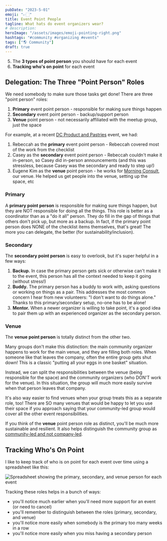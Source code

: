 ```yaml
---
pubDate: "2023-5-01"
emoji: "👉🏻"
title: Event Point People
tagline: What hats do event organizers wear?
# description:
heroImage: "/assets/images/emoji-pointing-right.png"
hashtags: "#community #organizing #events"
tags: ["🌎 Community"]
draft: true
---
```


5. The **3 types of point person** you should have for each event
6. **Tracking who's on point** for each event

## Delegation: The Three "Point Person" Roles

We need somebody to make sure those tasks get done! There are three "point person" roles:

1. **Primary** event point person - responsible for making sure things happen
2. **Secondary** event point person - backup/support person
3. **Venue** point person - not necessarily affiliated with the meetup group, just the space

For example, at a recent [DC Product and Pastries](https://www.meetup.com/product-and-pastries/) event, we had:

1. Rebeccah as the **primary** event point person - Rebeccah covered most of the work from the checklist
2. Casey as the **secondary** event point person - Rebeccah couldn't make it in-person, so Casey did in-person announcements (and this was stressless, because Casey was the secondary and ready to step up!)
3. Eugene Kim as the **venue** point person - he works for [Morning Consult](https://morningconsult.com/), our venue. He helped us get people into the venue, setting up the space, etc

### Primary

A **primary point person** is responsible for making sure things happen, but they are NOT responsible for doing all the things. This role is better as a coordinator than as a "do it all" person. They do fill in the gap of things that others don't pick up, but more as a backup. In fact, if the primary point person does NONE of the checklist items themselves, that's great! The more you can delegate, the better (for sustainability/inclusion).

### Secondary

The **secondary point person** is easy to overlook, but it's super helpful in a few ways:

1. **Backup.** In case the primary person gets sick or otherwise can't make it to the event, this person has all the context needed to keep it going (without stress!)
2. **Buddy.** The primary person has a buddy to work with, asking questions or working on things as a pair. This addresses the most common concern I hear from new volunteers: "I don't want to do things alone." Thanks to this primary/secondary setup, no-one has to be alone!
3. **Mentor.** When a newer organizer is willing to take point, it's a good idea to pair them up with an experienced organizer as the secondary person.

### Venue

The **venue point person** is totally distinct from the other two.

Many groups don't make this distinction: the main community organizer happens to work for the main venue, and they are filling both roles. When someone like that leaves the company, often the entire group gets shut down! This is a classic "putting all your eggs in one basket" situation.

Instead, we can split the responsibilities between the venue (being responsible for the space) and the community organizers (who DON'T work for the venue). In this situation, the group will much more easily survive when that person leaves that company.

It's also way easier to find venues when your group treats this as a separate role, too! There are SO many venues that would be happy to let you use their space if you approach saying that your community-led group would cover all the other event responsibilities.

If you think of the **venue** point person role as distinct, you'll be much more sustainable and resilient. It also helps distinguish the community group as [community-led and not company-led](https://www.happyandeffective.com/blog/community-groups-community-led-vs-company-led).

## Tracking Who's On Point

I like to keep track of who is on point for each event over time using a spreadsheet like this:

![Spreadsheet showing the primary, secondary, and venue person for each event](/assets/images/2023-05-01-point-person-spreadsheet.png)

Tracking these roles helps in a bunch of ways:

- you'll notice much earlier when you'll need more support for an event (or need to cancel)
- you'll remember to distinguish between the roles (primary, secondary, and venue)
- you'll notice more easily when somebody is the primary too many weeks in a row
- you'll notice more easily when you miss having a secondary person
